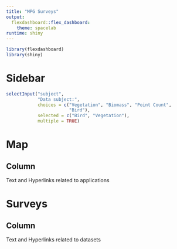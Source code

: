 ```yaml
---
title: "MPG Surveys"
output:
  flexdashboard::flex_dashboard: 
    theme: spacelab
runtime: shiny
---
```


```r
library(flexdashboard)
library(shiny)
```

Sidebar {.sidebar data-width=250}
=====================================
```r
selectInput("subject",
            "Data subject:",
            choices = c("Vegetation", "Biomass", "Point Count",
                        "Bird"),
            selected = c("Bird", "Vegetation"),
            multiple = TRUE)
```

Map
=====================================

Column {.tabset data-width=750}
-----------------
Text and Hyperlinks related to applications

Surveys
=====================================

Column {.tabset data-width=750}
-----------------
Text and Hyperlinks related to datasets